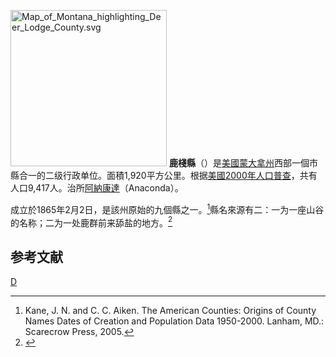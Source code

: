 {{noteTA
|T=zh-hans:迪尔洛奇县 (蒙大拿州);zh-hk:鹿棧縣 (蒙大拿州);zh-tw:鹿棧郡 (蒙大拿州);
|G1=USState
|1=zh-hans:迪尔洛奇; zh-hant:鹿棧;
}}

[[File:Map_of_Montana_highlighting_Deer_Lodge_County.svg|250px]]
'''鹿棧縣'''（{{lang-en|Deer Lodge County}}）是[[美國|美國]][[蒙大拿州|蒙大拿州]]西部一個市縣合一的二级行政单位。面積1,920平方公里。根据[[美國2000年人口普查|美國2000年人口普查]]，共有人口9,417人。治所[[阿納康達_(蒙大拿州)|阿納康達]]（Anaconda）。

成立於1865年2月2日，是該州原始的九個縣之一。<ref>Kane, J. N. and C. C. Aiken. The American Counties: Origins of County Names Dates of Creation and Population Data 1950-2000. Lanham, MD.: Scarecrow Press, 2005. </ref>縣名來源有二：一为一座山谷的名称；二为一处鹿群前来舔盐的地方。<ref>{{Cite web |url=http://www.montanarailroadhistory.info/MontanaPlaceNames.htm |title=Montana Railroad History - MONTANA PLACE NAMES |accessdate=2007-04-14 |archive-date=2007-03-11 |archive-url=https://web.archive.org/web/20070311053128/http://www.montanarailroadhistory.info/MontanaPlaceNames.htm |dead-url=no }}</ref>

==参考文献==
<div class="references-small">
<references />
</div>
[[Category:蒙大拿州行政區劃|D]]